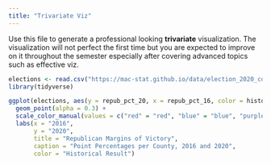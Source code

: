 ```yaml
---
title: "Trivariate Viz"
---
```


Use this file to generate a professional looking **trivariate** visualization.  The visualization will not perfect the first time but you are expected to improve on it throughout the semester especially after covering advanced topics such as effective viz.

```r
elections <- read.csv("https://mac-stat.github.io/data/election_2020_county.csv")
library(tidyverse)
```


```r
ggplot(elections, aes(y = repub_pct_20, x = repub_pct_16, color = historical)) +
  geom_point(alpha = 0.3) +
  scale_color_manual(values = c("red" = "red", "blue" = "blue", "purple" = "purple")) +
  labs(x = "2016",
       y = "2020",
       title = "Republican Margins of Victory",
       caption = "Point Percentages per County, 2016 and 2020",
       color = "Historical Result")
```
